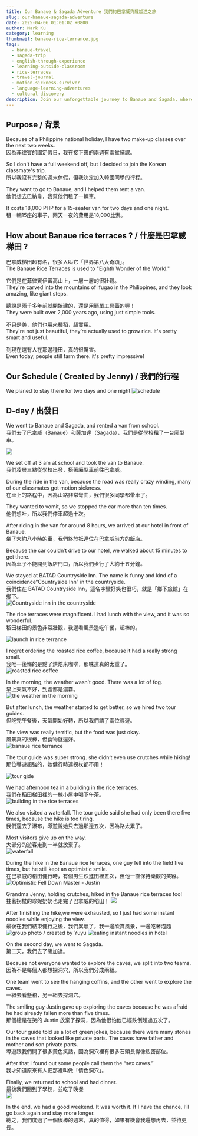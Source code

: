 ```yaml
---
title: Our Banaue & Sagada Adventure 我們的巴拿威與薩加達之旅
slug: our-banaue-sagada-adventure
date: 2025-04-06 01:01:02 +0800  
author: Mark Ku  
category: learning  
thumbnail: banaue-rice-terrance.jpg
tags:  
  - banaue-travel
  - sagada-trip
  - english-through-experience
  - learning-outside-classroom
  - rice-terraces
  - travel-journal
  - motion-sickness-survivor
  - language-learning-adventures
  - cultural-discovery
description: Join our unforgettable journey to Banaue and Sagada, where learning English and cultural adventure go hand in hand. / 一場巴拿威與薩加達的冒險，讓我在旅行中學會用英文與世界互動。
---
```

## Purpose / 背景
Because of a Philippine national holiday, I have two make-up classes over the next two weeks.    
因為菲律賓的國定假日，我在接下來的兩週有兩堂補課。    

So I don't have a full weekend off, but I decided to join the Korean classmate's trip.    
所以我沒有完整的週末休假，但我決定加入韓國同學的行程。    

They want to go to Banaue, and I helped them rent a van.    
他們想去巴納韋，我幫他們租了一輛車。  

It costs 18,000 PHP for a 15-seater van for two days and one night.    
租一輛15座的車子，兩天一夜的費用是18,000比索。  

## How about Banaue rice terraces ? /  什麼是巴拿威梯田 ?

巴拿威梯田超有名，很多人叫它「世界第八大奇蹟」。  
The Banaue Rice Terraces is used to "Eighth Wonder of the World."

它們是在菲律賓伊富高山上，一層一層的很壯觀。  
They're carved into the mountains of Ifugao in the Philippines, and they look amazing, like giant steps.

聽說是兩千多年前就開始建的，還是用簡單工具蓋的喔！  
They were built over 2,000 years ago, using just simple tools.

不只是美，他們也用來種稻，超實用。  
They're not just beautiful, they’re actually used to grow rice. it's pretty smart and useful.

到現在還有人在那邊種田，真的很厲害。  
Even today, people still farm there. it's pretty impressive!

## Our Schedule ( Created by Jenny) / 我們的行程
We planed to stay there for two days and one night
![schedule](schedule.jpg)

## D-day / 出發日
We went to Banaue and Sagada, and rented a van from school.  
我們去了巴拿威（Banaue）和薩加達（Sagada），我們是從學校租了一台廂型車。  

![](vent.jpg)

We set off at 3 am at school and took the van to Banaue.  
我們凌晨三點從學校出發，搭著廂型車前往巴拿威。  

During the ride in the van, because the road was really crazy winding, many of our classmates got motion sickness.    
在車上的路程中，因為山路非常彎曲，我們很多同學都暈車了。  

They wanted to vomit, so we stopped the car more than ten times.  
他們想吐，所以我們停車超過十次。  

After riding in the van for around 8 hours, we arrived at our hotel in front of Banaue.    
坐了大約八小時的車，我們終於抵達位在巴拿威前方的飯店。  

Because the car couldn’t drive to our hotel, we walked about 15 minutes to get there.  
因為車子不能開到飯店門口，所以我們步行了大約十五分鐘。  

We stayed at BATAD Countryside Inn. The name is funny and kind of a coincidence“Countryside Inn” in the countryside.  
我們住在 BATAD Countryside Inn，這名字蠻好笑也很巧，就是「鄉下旅館」在鄉下。  
![Countryside inn in the countryside](countryside-inn.jpg)

The rice terraces were magnificent. I had lunch with the view, and it was so wonderful.    
稻田梯田的景色非常壯觀，我邊看風景邊吃午餐，超棒的。  

![launch in rice terrance](launch-in-rice-terrance.jpg)

I regret ordering the roasted rice coffee, because it had a really strong smell.    
我唯一後悔的是點了烘焙米咖啡，那味道真的太重了。  
![roasted rice coffee](roasted-rice-coffee.jpg)

In the morning, the weather wasn’t good. There was a lot of fog.  
早上天氣不好，到處都是濃霧。  
![the weather in the morning](the-weather-in-the-morning.jpg)

But after lunch, the weather started to get better, so we hired two tour guides.    
但吃完午餐後，天氣開始好轉，所以我們請了兩位導遊。  

The view was really terrific, but the food was just okay.  
風景真的很棒，但食物就還好。  
![banaue rice terrance](banaue-rice-terrance-2.jpg)

The tour guide was super strong. she didn’t even use crutches while hiking!    
那位導遊超強的，她健行時連拐杖都不用！  

![tour gide](tour-gide.jpg)

We had afternoon tea in a building in the rice terraces.  
我們在稻田梯田裡的一棟小屋中喝下午茶。  
![building in the rice terraces](building-in-the-rice-terraces.jpg)

We also visited a waterfall. The tour guide said she had only been there five times, because the hike is too tiring.    
我們還去了瀑布，導遊說她只去過那邊五次，因為路太累了。  

Most visitors give up on the way.  
大部分的遊客走到一半就放棄了。  
![waterfall](waterfall.jpg)

During the hike in the Banaue rice terraces, one guy fell into the field five times, but he still kept an optimistic smile.    
在巴拿威的稻田健行時，有個男生跌進田裡五次，但他一直保持樂觀的笑容。  
![Optimistic Fell Down Master - Justin](optimistic-fell-down-master.jpg)

Grandma Jenny, holding crutches, hiked in the Banaue rice terraces too!  
拄著拐杖的珍妮奶奶也走完了巴拿威的稻田！
![](hiking-in-rice-terraces.jpg)

After finishing the hike,we  were exhausted, so I just had some instant noodles while enjoying the view.  
最後在我們結束健行之後，我們累壞了，我一邊欣賞風景，一邊吃著泡麵
![group photo / created by Yuyu](group-photo.jpg)
![eating instant noodles in hotel](eating-instant-noodles-in-hotel.jpg)

On the second day, we went to Sagada.    
第二天，我們去了薩加達。  

Because not everyone wanted to explore the caves, we split into two teams.    
因為不是每個人都想探洞穴，所以我們分成兩組。  

One team went to see the hanging coffins, and the other went to explore the caves.    
一組去看懸棺，另一組去探洞穴。  

The smiling guy Justin gave up exploring the caves because he was afraid he had already fallen more than five times.    
那個總是在笑的 Justin 放棄了探洞，因為他很怕他已經跌倒超過五次了。

Our tour guide told us a lot of green jokes, because there were many stones in the caves that looked like private parts. The cavas have father and mother and son private parts.   
導遊跟我們開了很多黃色笑話，因為洞穴裡有很多石頭長得像私密部位。  

After that I found out some people call them the “sex caves.”  
我才知道原來有人把那裡叫做「情色洞穴」。  

Finally, we returned to school and had dinner.  
最後我們回到了學校，並吃了晚餐  
![](dinner.jpg)

In the end, we had a good weekend. It was worth it. If I have the chance, I’ll go back again and stay more longer.    
總之，我們度過了一個很棒的週末，真的值得，如果有機會我還想再去，並待更長。

